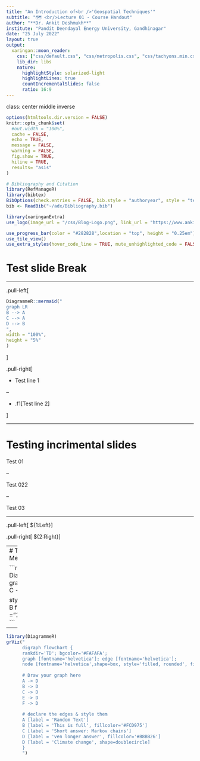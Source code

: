 ```yaml
---
title: "An Introduction of<br />'Geospatial Techniques'"
subtitle: "🗺️ <br/>Lecture 01 - Course Handout"
author: "**Dr. Ankit Deshmukh**"
institute: "Pandit Deendayal Energy University, Gandhinagar"
date: "25 July 2022"
layout: true
output:
  xaringan::moon_reader:
    css: ["css/default.css", "css/metropolis.css", "css/tachyons.min.css"]
    lib_dir: libs
    nature:
      highlightStyle: solarized-light
      highlightLines: true
      countIncrementalSlides: false
      ratio: 16:9
---
```

class: center middle inverse

```r
options(htmltools.dir.version = FALSE)
knitr::opts_chunk$set(
  #out.width = "100%",
  cache = FALSE,
  echo = TRUE,
  message = FALSE, 
  warning = FALSE,
  fig.show = TRUE,
  hiline = TRUE,
  results= "asis" 
)

# Bibliography and Citation  
library(RefManageR)
library(bibtex)
BibOptions(check.entries = FALSE, bib.style = "authoryear", style = "text", first.inits = FALSE)
bib <- ReadBib("~/adx/Bibliography.bib")
```

```r
library(xaringanExtra)
use_logo(image_url = "/css/Blog-Logo.png", link_url = "https://www.ankitdeshmukh.com/", width = "60px", height = "60px")

use_progress_bar(color = "#282828",location = "top", height = "0.25em")
use_tile_view()
use_extra_styles(hover_code_line = TRUE, mute_unhighlighted_code = FALSE)
```

# Test slide Break

---

.pull-left[
```r
DiagrammeR::mermaid("
graph LR
B --> A
C --> A
D --> B
", 
width = "100%",
height = "5%"
)
```
]

.pull-right[

- Test line 1

--

- .f1[Test line 2]

]

---

# Testing incrimental slides 

Test 01

--

Test 022

--

Test 03

---

.pull-left[
${1:Left}
]

.pull-right[
${2:Right}
]

---
# This is a smaple on Mermaid
<center>

```r
DiagrammeR::mermaid("
graph LR
A --> B
A --> C
C --> B

style A fill:#faf000;
style B fill:#0ff
", 
height = "15%",
width = "20%"
)
```

---

```r
library(DiagrammeR)
grViz("
      digraph flowchart {
      rankdir='TD'; bgcolor='#FAFAFA';
      graph [fontname='helvetica']; edge [fontname='helvetica']; 
      node [fontname='helvetica',shape=box, style='filled, rounded', fillcolor='#FBF1C7']; 
      
      # Draw your graph here
      A -> D
      B -> D
      C -> D
      E -> D
      F -> D
      
      # declare the edges & style them
      A [label = 'Random Text']
      B [label = 'This is full', fillcolor='#FCD975']
      C [label = 'Short answer: Markov chains']
      D [label = 'ven longer answer', fillcolor='#B8BB26']
      D [label = 'Climate change', shape=doublecircle]
      }
      ")
```
